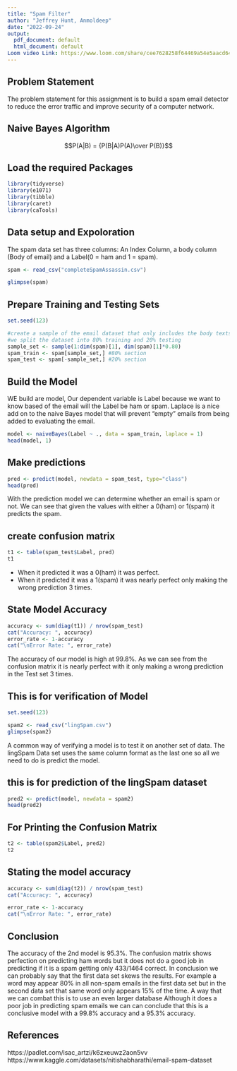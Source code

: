 ---
title: "Spam Filter"
author: "Jeffrey Hunt, Anmoldeep"
date: "2022-09-24"
output:
  pdf_document: default
  html_document: default
Loom video Link: https://www.loom.com/share/cee7628258f64469a54e5aacd64d01cc
---
## Problem Statement
The problem statement for this assignment is to build a spam email detector to reduce the error traffic and improve security of a computer network.

## Naive Bayes Algorithm
$$P(A|B) = {P(B|A)P(A)\over P(B)}$$

## Load the required Packages
```{r}
library(tidyverse)
library(e1071)
library(tibble)
library(caret)
library(caTools)
```


## Data setup and Expoloration
The spam data set has three columns: An Index Column, a body column (Body of email) and a Label(0 = ham and 1 = spam).
```{r}
spam <- read_csv("completeSpamAssassin.csv")

glimpse(spam)
```


## Prepare Training and Testing Sets
```{r}
set.seed(123)

#create a sample of the email dataset that only includes the body texts of the email
#we split the dataset into 80% training and 20% testing
sample_set <- sample(1:dim(spam)[1], dim(spam)[1]*0.80)
spam_train <- spam[sample_set,] #80% section
spam_test <- spam[-sample_set,] #20% section


```

## Build the Model
WE build are model, Our dependent variable is Label because we want to know based of the email will the Label be ham or spam. Laplace is a nice add on to the naive Bayes model that will prevent "empty" emails from being added to evaluating the email.
```{r}
model <- naiveBayes(Label ~ ., data = spam_train, laplace = 1)
head(model, 1)

```

## Make predictions
```{r}
pred <- predict(model, newdata = spam_test, type="class")
head(pred)
```
With the prediction model we can determine whether an email is spam or not. We can see that given the values with either a 0(ham) or 1(spam) it predicts the spam.


## create confusion matrix
```{r}
t1 <- table(spam_test$Label, pred)
t1
```
- When it predicted it was a 0(ham) it was perfect.
- When it predicted it was a 1(spam) it was nearly perfect only making the wrong prediction 3 times.


## State Model Accuracy
```{r}
accuracy <- sum(diag(t1)) / nrow(spam_test)
cat("Accuracy: ", accuracy)
error_rate <- 1-accuracy
cat("\nError Rate: ", error_rate)
```
The accuracy of our model is high at 99.8%. As we can see from the confusion matrix it is nearly perfect with it only making a wrong prediction in the Test set 3 times. 



## This is for verification of Model
```{r}
set.seed(123)

spam2 <- read_csv("lingSpam.csv")
glimpse(spam2)
```
A common way of verifying a model is to test it on another set of data. The lingSpam Data set uses the same column format as the last one so all we need to do is predict the model.


## this is for prediction of the lingSpam dataset
```{r}
pred2 <- predict(model, newdata = spam2)
head(pred2)
```

## For Printing the Confusion Matrix
```{r seeVerificationResults}
t2 <- table(spam2$Label, pred2)
t2
```


## Stating the model accuracy
```{r}
accuracy <- sum(diag(t2)) / nrow(spam_test)
cat("Accuracy: ", accuracy)

error_rate <- 1-accuracy
cat("\nError Rate: ", error_rate)
```

## Conclusion
The accuracy of the 2nd model is 95.3%. The confusion matrix shows perfection on predicting ham words but it does not do a good job in predicting if it is a spam getting only 433/1464 correct. In conclusion we can probably say that the first data set skews the results. For example a word may appear 80% in all non-spam emails in the first data set but in the second data set that same word only appears 15% of the time. A way that we can combat this is to use an even larger database Although it does a poor job in predicting spam emails we can can conclude that this is a conclusive model with a 99.8% accuracy and a 95.3% accuracy. 


## References
https://padlet.com/isac_artzi/k6zxeuwz2aon5vv
https://www.kaggle.com/datasets/nitishabharathi/email-spam-dataset








